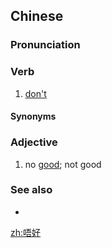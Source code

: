 ==Chinese==
{{zh-forms}}

===Pronunciation===
{{zh-pron
|c=m4 hou2
|cat=v,a
}}

===Verb===
{{zh-verb}}

# {{lb|zh|Cantonese}} [[don't]]

====Synonyms====
{{zh-dial|別}}

===Adjective===
{{zh-adj}}

# {{lb|zh|Cantonese}} no [[good]]; not good

===See also===
* {{zh-l|不好}}

[[zh:唔好]]
